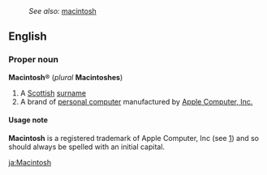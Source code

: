 :''See also:'' [[macintosh]]
==English==
===Proper noun===
'''Macintosh'''&reg; (''plural'' '''Macintoshes''')

#A [[Scottish]] [[surname]]
#A brand of [[personal computer]] manufactured by [http://www.apple.com/ Apple Computer, Inc.]

====Usage note====
'''Macintosh''' is a registered trademark of Apple Computer, Inc (see [http://www.apple.com/legal/appletmlist.html]) and so should always be spelled with an initial capital.

[[ja:Macintosh]]